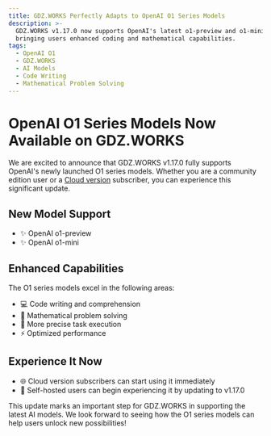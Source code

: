 ```yaml
---
title: GDZ.WORKS Perfectly Adapts to OpenAI O1 Series Models
description: >-
  GDZ.WORKS v1.17.0 now supports OpenAI's latest o1-preview and o1-mini models,
  bringing users enhanced coding and mathematical capabilities.
tags:
  - OpenAI O1
  - GDZ.WORKS
  - AI Models
  - Code Writing
  - Mathematical Problem Solving
---
```


# OpenAI O1 Series Models Now Available on GDZ.WORKS

We are excited to announce that GDZ.WORKS v1.17.0 fully supports OpenAI's newly launched O1 series models. Whether you are a community edition user or a [Cloud version](https://gdz.works) subscriber, you can experience this significant update.

## New Model Support

- ✨ OpenAI o1-preview
- ✨ OpenAI o1-mini

## Enhanced Capabilities

The O1 series models excel in the following areas:

- 💻 Code writing and comprehension
- 🔢 Mathematical problem solving
- 🎯 More precise task execution
- ⚡️ Optimized performance

## Experience It Now

- 🌐 Cloud version subscribers can start using it immediately
- 🔧 Self-hosted users can begin experiencing it by updating to v1.17.0

This update marks an important step for GDZ.WORKS in supporting the latest AI models. We look forward to seeing how the O1 series models can help users unlock new possibilities!
